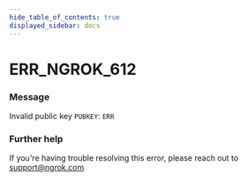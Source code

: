 ```yaml
---
hide_table_of_contents: true
displayed_sidebar: docs
---
```



# ERR_NGROK_612

### Message

Invalid public key `PUBKEY`: `ERR`

<ErrorDetails error="err_ngrok_612" />

### Further help

If you're having trouble resolving this error, please reach out to [support@ngrok.com](mailto:support@ngrok.com?subject=Help%20with%20ERR_NGROK_612)
